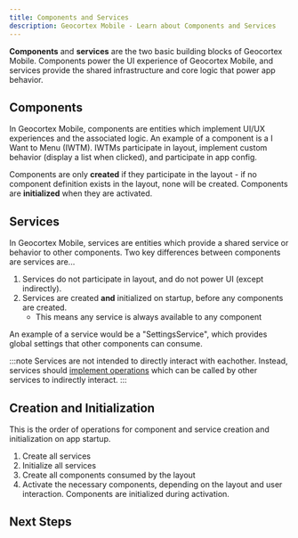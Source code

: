 ```yaml
---
title: Components and Services
description: Geocortex Mobile - Learn about Components and Services
---
```



**Components** and **services** are the two basic building blocks of Geocortex Mobile. Components power the UI experience of Geocortex Mobile, and services provide the shared infrastructure and core logic that power app behavior.

## Components

In Geocortex Mobile, components are entities which implement UI/UX experiences and the associated logic. An example of a component is a I Want to Menu (IWTM). IWTMs participate in layout, implement custom behavior (display a list when clicked), and participate in app config.

Components are only **created** if they participate in the layout - if no component definition exists in the layout, none will be created. Components are **initialized** when they are activated.

## Services

In Geocortex Mobile, services are entities which provide a shared service or behavior to other components. Two key differences between components are services are...

1. Services do not participate in layout, and do not power UI (except indirectly).
1. Services are created **and** initialized on startup, before any components are created.
    - This means any service is always available to any component

An example of a service would be a "SettingsService", which provides global settings that other components can consume.

:::note
Services are not intended to directly interact with eachother. Instead, services should [implement operations](usecases-implement-command-operation.mdx) which can be called by other services to indirectly interact.
:::

## Creation and Initialization

This is the order of operations for component and service creation and initialization on app startup.

1. Create all services
2. Initialize all services
3. Create all components consumed by the layout
4. Activate the necessary components, depending on the layout and user interaction. Components are initialized during activation.

## Next Steps

<UseCaseContainer>
    <UseCaseCard
        title="Implement a Custom Component"
        description="Learn how to implement a custom component using the Geocortex Mobile SDK"
        link="usecases-implement-component-with-ui"
    />
    <UseCaseCard
        title="Implement a Custom Service"
        description="Learn how to implement a custom service using the Geocortex Mobile SDK"
        link="usecases-implement-service"
    />
</UseCaseContainer>
